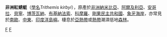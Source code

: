 {{Speciesbox
| taxon = Trithemis kirbyi
| image = Trithemis kirbyi.jpg
| status = LC
| binomial_authority = Selys, 1891
}}

'''非洲紅蜻蜓'''（[[學名|學名]]''Trithemis kirbyi''），原產於[[非洲|非洲]][[納米比亞|納米比亞]]、[[阿爾及利亞|阿爾及利亞]]、[[安哥拉|安哥拉]]、[[貝寧|貝寧]]、[[博茨瓦納|博茨瓦納]]、[[布基納法索|布基納法索]]、[[科摩羅|科摩羅]]、[[剛果民主共和國|剛果民主共和國]]、[[象牙海岸|象牙海岸]]，亦常見於[[南歐|南歐]]、[[中東|中東]]、[[印度洋|印度洋]][[島嶼|島嶼]]。棲息於[[亞熱帶|亞熱帶]]或[[熱帶|熱帶]]潮濕低地[[森林|森林]]。

{{taxonbar}}
[[Category:_1891年描述的昆虫|F]]
[[Category:_赤蜻属|F]]